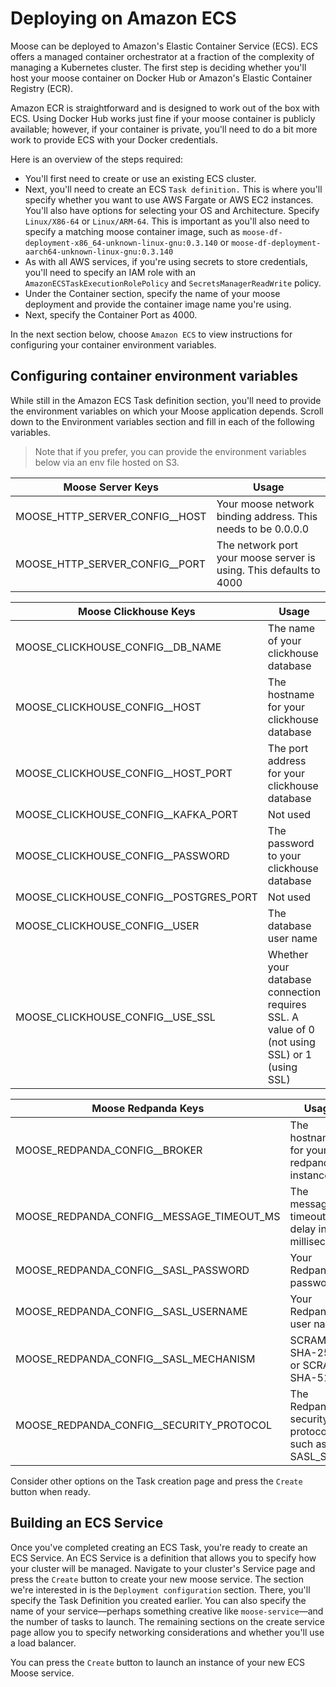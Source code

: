 # Deploying on Amazon ECS

Moose can be deployed to Amazon's Elastic Container Service (ECS). ECS offers a managed container orchestrator at a fraction of the complexity of managing a Kubernetes cluster.
The first step is deciding whether you'll host your moose container on Docker Hub or Amazon's Elastic Container Registry (ECR).

Amazon ECR is straightforward and is designed to work out of the box with ECS.
Using Docker Hub works just fine if your moose container is publicly available; however, if your container is private, you'll need to do a bit more work to provide ECS with your Docker credentials.

Here is an overview of the steps required:

- You'll first need to create or use an existing ECS cluster.
- Next, you'll need to create an ECS `Task definition.` This is where you'll specify whether you want to use AWS Fargate or AWS EC2 instances. You'll also have options for selecting your OS and Architecture. Specify `Linux/X86-64` or `Linux/ARM-64`. This is important as you'll also need to specify a matching moose container image, such as `moose-df-deployment-x86_64-unknown-linux-gnu:0.3.140` or `moose-df-deployment-aarch64-unknown-linux-gnu:0.3.140`
- As with all AWS services, if you're using secrets to store credentials, you'll need to specify an IAM role with an `AmazonECSTaskExecutionRolePolicy` and `SecretsManagerReadWrite` policy.
- Under the Container section, specify the name of your moose deployment and provide the container image name you're using.
- Next, specify the Container Port as 4000.

In the next section below, choose `Amazon ECS` to view instructions for configuring your container environment variables.

## Configuring container environment variables

While still in the Amazon ECS Task definition section, you'll need to provide the environment variables on which your Moose application depends.
Scroll down to the Environment variables section and fill in each of the following variables.

> Note that if you prefer, you can provide the environment variables below via an env file hosted on S3.

| Moose Server Keys                | Usage                                                              |
| -------------------------------- | ------------------------------------------------------------------ |
| MOOSE_HTTP_SERVER_CONFIG\_\_HOST | Your moose network binding address. This needs to be 0.0.0.0       |
| MOOSE_HTTP_SERVER_CONFIG\_\_PORT | The network port your moose server is using. This defaults to 4000 |

| Moose Clickhouse Keys                    | Usage                                                                                        |
| ---------------------------------------- | -------------------------------------------------------------------------------------------- |
| MOOSE_CLICKHOUSE_CONFIG\_\_DB_NAME       | The name of your clickhouse database                                                         |
| MOOSE_CLICKHOUSE_CONFIG\_\_HOST          | The hostname for your clickhouse database                                                    |
| MOOSE_CLICKHOUSE_CONFIG\_\_HOST_PORT     | The port address for your clickhouse database                                                |
| MOOSE_CLICKHOUSE_CONFIG\_\_KAFKA_PORT    | Not used                                                                                     |
| MOOSE_CLICKHOUSE_CONFIG\_\_PASSWORD      | The password to your clickhouse database                                                     |
| MOOSE_CLICKHOUSE_CONFIG\_\_POSTGRES_PORT | Not used                                                                                     |
| MOOSE_CLICKHOUSE_CONFIG\_\_USER          | The database user name                                                                       |
| MOOSE_CLICKHOUSE_CONFIG\_\_USE_SSL       | Whether your database connection requires SSL. A value of 0 (not using SSL) or 1 (using SSL) |

| Moose Redpanda Keys                         | Usage                                           |
| ------------------------------------------- | ----------------------------------------------- |
| MOOSE_REDPANDA_CONFIG\_\_BROKER             | The hostname for your redpanda instance         |
| MOOSE_REDPANDA_CONFIG\_\_MESSAGE_TIMEOUT_MS | The message timeout delay in milliseconds       |
| MOOSE_REDPANDA_CONFIG\_\_SASL_PASSWORD      | Your Redpanda password                          |
| MOOSE_REDPANDA_CONFIG\_\_SASL_USERNAME      | Your Redpanda user name                         |
| MOOSE_REDPANDA_CONFIG\_\_SASL_MECHANISM     | SCRAM-SHA-256 or SCRAM-SHA-512                  |
| MOOSE_REDPANDA_CONFIG\_\_SECURITY_PROTOCOL  | The Redpanda security protocol such as SASL_SSL |

Consider other options on the Task creation page and press the `Create` button when ready.

## Building an ECS Service

Once you've completed creating an ECS Task, you're ready to create an ECS Service. An ECS Service is a definition that allows you to specify how your cluster will be managed.
Navigate to your cluster's Service page and press the `Create` button to create your new moose service.
The section we're interested in is the `Deployment configuration` section. There, you'll specify the Task Definition you created earlier. You can also specify the name of your service—perhaps something creative like `moose-service`—and the number of tasks to launch.
The remaining sections on the create service page allow you to specify networking considerations and whether you'll use a load balancer.

You can press the `Create` button to launch an instance of your new ECS Moose service.
